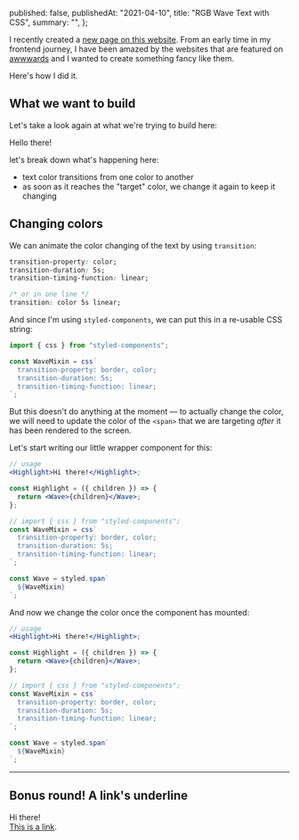 
  published: false,
  publishedAt: "2021-04-10",
  title: "RGB Wave Text with CSS",
  summary: "",
};

I recently created a [new page on this website](/fancy-pants). From an early time in my frontend journey, I have been amazed by the websites that are featured on [awwwards](https://www.awwwards.com/awwwards/collections/freelance-portfolio/) and I wanted to create something <Highlight><Sparkles>fancy</Sparkles></Highlight> like them.

Here's how I did it.

## What we want to build

Let's take a look again at what we're trying to build here:

<Heavy>
  <ChromaHighlight>Hello there!</ChromaHighlight>
</Heavy>

let's break down what's happening here:

- text color transitions from one color to another
- as soon as it reaches the "target" color, we change it again to keep it changing

## Changing colors

We can animate the color changing of the text by using `transition`:

```css
transition-property: color;
transition-duration: 5s;
transition-timing-function: linear;

/* or in one line */
transition: color 5s linear;
```

And since I'm using `styled-components`, we can put this in a re-usable CSS string:

```js
import { css } from "styled-components";

const WaveMixin = css`
  transition-property: border, color;
  transition-duration: 5s;
  transition-timing-function: linear;
`;
```

But this doesn't do anything at the moment — to actually change the color, we will need to update the color of the `<span>` that we are targeting _after_ it has been rendered to the screen.

Let's start writing our little wrapper component for this:

```jsx
// usage
<Highlight>Hi there!</Highlight>;

const Highlight = ({ children }) => {
  return <Wave>{children}</Wave>;
};

// import { css } from "styled-components";
const WaveMixin = css`
  transition-property: border, color;
  transition-duration: 5s;
  transition-timing-function: linear;
`;

const Wave = styled.span`
  ${WaveMixin}
`;
```

And now we change the color once the component has mounted:

```jsx
// usage
<Highlight>Hi there!</Highlight>;

const Highlight = ({ children }) => {
  return <Wave>{children}</Wave>;
};

// import { css } from "styled-components";
const WaveMixin = css`
  transition-property: border, color;
  transition-duration: 5s;
  transition-timing-function: linear;
`;

const Wave = styled.span`
  ${WaveMixin}
`;
```

---

## Bonus round! A link's underline

<Heavy>
  <ChromaHighlight link>
    Hi there!
    <br />
    <a href="#">This is a link</a>.
  </ChromaHighlight>
</Heavy>

